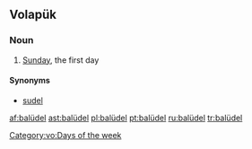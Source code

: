 ==Volapük==

===Noun===
{{head|vo|noun}}

# {{archaic|lang=vo}} [[Sunday]], the first day

====Synonyms====
* [[sudel]]

[[Category:vo:Days of the week]]

[[af:balüdel]]
[[ast:balüdel]]
[[pl:balüdel]]
[[pt:balüdel]]
[[ru:balüdel]]
[[tr:balüdel]]